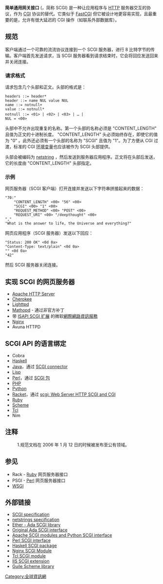'''简单通用网关接口''' ({{lang-en|Simple Common Gateway Interface}}，简称 SCGI) 是一种让应用程序与 [[HTTP|HTTP]] 服务器交互的协议，作为 [[通用网关接口|CGI]] 协议的替代。它类似于 [[FastCGI|FastCGI]] 但它被设计地更容易实现，且最重要的是，允许有很大延迟的 CGI 操作（如联系外部数据库）。

== 规范 ==
客户端通过一个可靠的流流协议连接到一个 SCGI 服务器，进行 8 比特字节的传输。客户端首先发送请求，当 SCGI 服务器看到请求结束时，它会将回应发送回来并关闭连接。{{Ref label|note1|note 1|none}}

=== 请求格式 ===
请求包含几个头部和正文。头部的格式是：
 headers ::= header*
 header ::= name NUL value NUL
 name ::= notnull+
 value ::= notnull*
 notnull ::= <01> | <02> | <03> | … | <ff>
 NUL = <00>
头部中不允许出现重复的名称。第一个头部的名称必须是 "CONTENT_LENGTH" 且值为正文的十进制长度。 "CONTENT_LENGTH" 头必须始终存在，即使它的值为 "0" 。此外还必须有一个头部的名称为 "SCGI" 且值为 "1"。为了方便从 CGI 过渡，标准的 CGI [[环境变量|环境变量]]也应该被作为 SCGI 头部提供。

头部会被编码为 [[netstring|netstring]] ，然后发送到服务器应用程序。正文将在头部后发送，它的长度由 "CONTENT_LENGTH" 头部指定。

=== 示例 ===
网页服务器（SCGI 客户端）打开连接并发送以下字符串拼接起来的数据：
 "70:"
     "CONTENT_LENGTH" <00> "56" <00>
     "SCGI" <00> "1" <00>
     "REQUEST_METHOD" <00> "POST" <00>
     "REQUEST_URI" <00> "/deepthought" <00>
 ","
 "What is the answer to life, the Universe and everything?"
网页应用程序（SCGI 服务器）发送以下回应：
 "Status: 200 OK" <0d 0a>
 "Content-Type: text/plain" <0d 0a>
 "" <0d 0a>
 "42"
然后 SCGI 服务器关闭连接。

== 实现 SCGI 的网页服务器 ==
* [[Apache_HTTP_Server|Apache HTTP Server]]
* [[Cherokee_(Web服务器)|Cherokee]]
* [[Lighttpd|Lighttpd]]
* [http://www.mathopd.org Mathopd] - 通过非官方补丁
* 带 [http://isapi-scgi.sourceforge.net/ ISAPI SCGI 扩展] 的微软[[網際網路資訊服務|網際網路資訊服務]]
* [[Nginx|Nginx]]
* Avuna HTTPD

== SCGI API 的语言绑定 ==
* Cobra
* [[Haskell|Haskell]]
* [[Java|Java]]，通过 [http://gist.github.com/38425 SCGI connector]
* [[LISP|Lisp]]
* [[Perl|Perl]]，通过 [https://metacpan.org/release/SCGI SCGI 包]
* [[PHP|PHP]]
* [[Python|Python]]
* [[Racket|Racket]]，通过 [http://www.neilvandyke.org/racket/scgi/ scgi: Web Server HTTP SCGI and CGI]
* [[Ruby|Ruby]]
* [[Scheme|Scheme]]
* [[Tcl|Tcl]]
* Nim

== 注释 ==
: 1.{{Note label|note1|note 1|none}}规范文档在 2006 年 1 月 12 日的时候被发布至公有领域。

== 参见 ==
* Rack - [[Ruby|Ruby]] 网页服务器接口
* PSGI - [[Perl|Perl]] 网页服务器接口
* [[Web服务器网关接口|WSGI]]

== 外部链接 ==
* [http://www.python.ca/scgi/protocol.txt SCGI specification]
* [http://cr.yp.to/proto/netstrings.txt netstrings specification] {{Wayback|url=http://cr.yp.to/proto/netstrings.txt |date=20080623041521 }}
* [https://github.com/Lucretia/ether Ether - Ada SCGI library]
* [https://github.com/jesselang/Solid-Web Original Ada SCGI interface]
* [http://python.ca/scgi/ Apache SCGI modules and Python SCGI interface]
* [https://metacpan.org/release/SCGI Perl SCGI interface]
* [http://hackage.haskell.org/cgi-bin/hackage-scripts/package/scgi Haskell SCGI package]
* [http://nginx.org/en/docs/http/ngx_http_scgi_module.html Nginx SCGI Module]
* [[tclerswiki:19670|Tcl SCGI module]]
* [http://isapi-scgi.sourceforge.net IIS SCGI extension]
* [https://web.archive.org/web/20140726231034/http://sph.io/content/8eb Guile Scheme library]
[[Category:全球資訊網|Category:全球資訊網]]